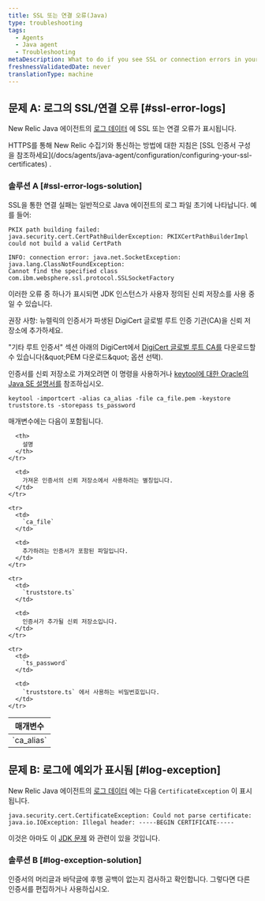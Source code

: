 ```yaml
---
title: SSL 또는 연결 오류(Java)
type: troubleshooting
tags:
  - Agents
  - Java agent
  - Troubleshooting
metaDescription: What to do if you see SSL or connection errors in your New Relic Java app's logs.
freshnessValidatedDate: never
translationType: machine
---
```


## 문제 A: 로그의 SSL/연결 오류 [#ssl-error-logs]

New Relic Java 에이전트의 [로그 데이터](/docs/agents/java-agent/troubleshooting/generate-debug-logs-troubleshooting-java) 에 SSL 또는 연결 오류가 표시됩니다.

<Callout variant="tip">
  HTTPS를 통해 New Relic 수집기와 통신하는 방법에 대한 지침은 [SSL 인증서 구성을 참조하세요](/docs/agents/java-agent/configuration/configuring-your-ssl-certificates) .
</Callout>

### 솔루션 A [#ssl-error-logs-solution]

SSL을 통한 연결 실패는 일반적으로 Java 에이전트의 로그 파일 초기에 나타납니다. 예를 들어:

```
PKIX path building failed: java.security.cert.CertPathBuilderException: PKIXCertPathBuilderImpl could not build a valid CertPath
```

```
INFO: connection error: java.net.SocketException: java.lang.ClassNotFoundException: 
Cannot find the specified class com.ibm.websphere.ssl.protocol.SSLSocketFactory
```

이러한 오류 중 하나가 표시되면 JDK 인스턴스가 사용자 정의된 신뢰 저장소를 사용 중일 수 있습니다.

권장 사항: 뉴렐릭의 인증서가 파생된 DigiCert 글로벌 루트 인증 기관(CA)을 신뢰 저장소에 추가하세요.

&quot;기타 루트 인증서&quot; 섹션 아래의 DigiCert에서 [DigiCert 글로벌 루트 CA를](https://www.digicert.com/kb/digicert-root-certificates.htm) 다운로드할 수 있습니다(&amp;quot;PEM 다운로드&amp;quot; 옵션 선택).

인증서를 신뢰 저장소로 가져오려면 이 명령을 사용하거나 [keytool에 대한 Oracle의 Java SE 설명서를](https://docs.oracle.com/javase/6/docs/technotes/tools/solaris/keytool.html) 참조하십시오.

```
keytool -importcert -alias ca_alias -file ca_file.pem -keystore truststore.ts -storepass ts_password
```

매개변수에는 다음이 포함됩니다.

<table>
  <thead>
    <tr>
      <th>
        매개변수
      </th>

      <th>
        설명
      </th>
    </tr>
  </thead>

  <tbody>
    <tr>
      <td>
        `ca_alias`
      </td>

      <td>
        가져온 인증서의 신뢰 저장소에서 사용하려는 별칭입니다.
      </td>
    </tr>

    <tr>
      <td>
        `ca_file`
      </td>

      <td>
        추가하려는 인증서가 포함된 파일입니다.
      </td>
    </tr>

    <tr>
      <td>
        `truststore.ts`
      </td>

      <td>
        인증서가 추가될 신뢰 저장소입니다.
      </td>
    </tr>

    <tr>
      <td>
        `ts_password`
      </td>

      <td>
        `truststore.ts` 에서 사용하는 비밀번호입니다.
      </td>
    </tr>
  </tbody>
</table>

## 문제 B: 로그에 예외가 표시됨 [#log-exception]

New Relic Java 에이전트의 [로그 데이터](/docs/agents/java-agent/troubleshooting/generate-debug-logs-troubleshooting-java) 에는 다음 `CertificateException` 이 표시됩니다.

```
java.security.cert.CertificateException: Could not parse certificate: java.io.IOException: Illegal header: -----BEGIN CERTIFICATE-----
```

이것은 아마도 이 [JDK 문제](https://bugs.openjdk.java.net/browse/JDK-8208602) 와 관련이 있을 것입니다.

### 솔루션 B [#log-exception-solution]

인증서의 머리글과 바닥글에 후행 공백이 없는지 검사하고 확인합니다. 그렇다면 다른 인증서를 편집하거나 사용하십시오.